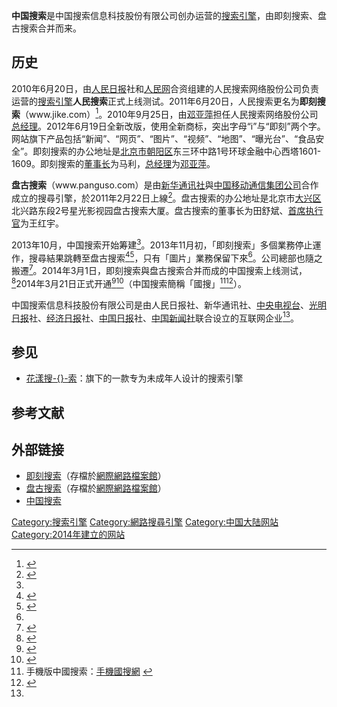 {{not|中搜}}
{{NoteTA
|G1=IT
|T=zh-hans:中国搜索; zh-hant:中國搜索;
|1=zh-hans:即刻搜索; zh-hant:即刻搜索;
|2=zh-hans:人民搜索网络; zh-hant:人民搜索網絡;
|3=zh-hans:盘古搜索; zh-hant:盤古搜索;
|4=zh-hans:中国移动通信; zh-hant:中國移動通信;
|5=zh-hans:中国搜索; zh-hant:中國搜索;
|6=zh-hans:中国搜索信息科技; zh-hant:中國搜索信息科技;
<!--防止過度轉換，保持原名-->}}

{{Infobox website
| name = 中国搜索
| url = {{URL|http://www.chinaso.com}}
| type = [[搜索引擎|搜索引擎]]
| language = [[简体中文|简体中文]]
| registration = 选择性
| owner = 中国搜索信息科技股份有限公司
| launch_date = {{Start date and age|2014|3|21}}
| location = {{PRC}}[[北京市|北京市]][[东城区_(北京市)|东城区]][[永定门西滨河路|永定门西滨河路]]8号中海地产广场东塔12-17层
| alexa = 2098{{increase}}（全球），220{{increase}}（中国），截止2015年1月23日23:09:04
}}
{{搜索引擎}}

'''中国搜索'''是中国搜索信息科技股份有限公司创办运营的[[搜索引擎|搜索引擎]]，由即刻搜索、盘古搜索合并而来。

==历史==
2010年6月20日，由[[人民日报|人民日报]]社和[[人民网|人民网]]合资组建的人民搜索网络股份公司负责运营的[[搜索引擎|搜索引擎]]'''人民搜索'''正式上线测试。2011年6月20日，人民搜索更名为'''即刻搜索'''（www.jike.com）<ref>{{cite web |title=关于即刻搜索 |url=http://about.jike.com/aboutus.html |archiveurl=https://web.archive.org/web/20130903203838/http://about.jike.com/aboutus.html |archivedate=2013-09-03 |publisher=即刻搜索 |deadurl=yes |accessdate=2013-05-01 }}</ref>。2010年9月25日，由[[邓亚萍|邓亚萍]]担任人民搜索网络股份公司[[总经理|总经理]]。2012年6月19日全新改版，使用全新商标，突出字母“i”与“即刻”两个字。网站旗下产品包括“新闻”、“网页”、“图片”、“视频”、“地图”、“曝光台”、“食品安全”。即刻搜索的办公地址是[[北京市|北京市]][[朝阳区_(北京市)|朝阳区]]东三环中路1号环球金融中心西塔1601-1609。即刻搜索的[[董事长|董事长]]为马利，[[总经理|总经理]]为[[邓亚萍|邓亚萍]]。

'''盘古搜索'''（www.panguso.com）是由[[新华通讯社|新华通讯社]]與[[中国移动通信集团公司|中国移动通信集团公司]]合作成立的搜尋引擎，於2011年2月22日上線<ref>{{cite web |title=关于我们 |url=http://www.panguso.com/other/06/04/aboutus.html |publisher=盘古搜索 |accessdate=2014-03-05 |archiveurl=https://web.archive.org/web/20130802073628/http://www.panguso.com/other/06/04/aboutus.html |archivedate=2013-08-02 |deadurl=yes }}</ref>。盘古搜索的办公地址是北京市[[大兴区|大兴区]]北兴路东段2号星光影视园盘古搜索大厦。盘古搜索的董事长为田舒斌、[[首席执行官|首席执行官]]为王红宇。

2013年10月，中国搜索开始筹建<ref name=zgss/>。2013年11月初，「即刻搜索」多個業務停止運作，搜尋結果跳轉至盘古搜索<ref>{{cite news |title=业务削减 即刻搜索或关停 |url=http://www.bjnews.com.cn/finance/2013/11/05/290852.html |publisher=[[新京报|新京报]] |date=2013-11-05 |accessdate=2013-11-10 |archive-date=2020-11-04 |archive-url=https://web.archive.org/web/20201104140226/http://www.bjnews.com.cn/finance/2013/11/05/290852.html |dead-url=no }}</ref><ref>{{cite news |title=中國官方搜索網站　即刻搜索面臨倒閉 |url=http://www.appledaily.com.tw/realtimenews/article/international/20131106/287534/%E4%B8%AD%E5%9C%8B%E5%AE%98%E6%96%B9%E6%90%9C%E7%B4%A2%E7%B6%B2%E7%AB%99%E3%80%80%E5%8D%B3%E5%88%BB%E6%90%9C%E7%B4%A2%E9%9D%A2%E8%87%A8%E5%80%92%E9%96%89 |publisher=[[蘋果日報|蘋果日報]] |date=2013-11-04 |accessdate=2013-11-10 |archive-date=2016-03-04 |archive-url=https://web.archive.org/web/20160304215250/http://www.appledaily.com.tw/realtimenews/article/international/20131106/287534/%E4%B8%AD%E5%9C%8B%E5%AE%98%E6%96%B9%E6%90%9C%E7%B4%A2%E7%B6%B2%E7%AB%99%E3%80%80%E5%8D%B3%E5%88%BB%E6%90%9C%E7%B4%A2%E9%9D%A2%E8%87%A8%E5%80%92%E9%96%89 |dead-url=no }}</ref>，只有「圖片」業務保留下來<ref name="sina"></ref>。公司總部也隨之搬遷<ref name="sina">{{cite news |title=即刻搜索消失中：产品跳转关停 总部迁址 |url=http://tech.sina.com.cn/i/2013-11-04/01368879842.shtml |publisher=[[新浪|新浪]]科技 |date=2013-11-04 |accessdate=2013-11-10 |archive-date=2020-05-20 |archive-url=https://web.archive.org/web/20200520214247/http://tech.sina.com.cn/i/2013-11-04/01368879842.shtml |dead-url=no }}</ref>。2014年3月1日，即刻搜索與盘古搜索合并而成的中国搜索上线测试，<ref>{{Cite web|title=China has a new state-run search engine - but will anyone use it?|url=https://www.scmp.com/news/china-insider/article/1439519/china-has-new-state-run-search-engine-will-anyone-use-it|access-date=2021-10-08|author=Jeremy Blum|date=2014-03-03|work=[[South_China_Morning_Post|South China Morning Post]]|language=en|archive-date=2021-10-09|archive-url=https://web.archive.org/web/20211009000736/https://www.scmp.com/news/china-insider/article/1439519/china-has-new-state-run-search-engine-will-anyone-use-it|dead-url=no}}</ref>2014年3月21日正式开通<ref>{{cite newspaper | url=http://epaper.jinghua.cn/html/2014-03/03/content_68929.htm | title=中国搜索悄然上线 | publisher=[[京华时报|京华时报]] | date=2014-03-03 | accessdate=2014-03-05 | deadurl=yes | archiveurl=https://web.archive.org/web/20140305112750/http://epaper.jinghua.cn/html/2014-03/03/content_68929.htm | archivedate=2014-03-05 }}</ref><ref name=zgss>{{cite web| url=http://www.chinaso.com/home/aboutus.html| title=关于我们| publisher=中国搜索| accessdate=2014-03-05| archive-date=2020-11-05| archive-url=https://web.archive.org/web/20201105015458/http://www.chinaso.com/home/aboutus.html| dead-url=no}}</ref>（中国搜索簡稱「國搜」<ref>手機版中國搜索：[http://m.chinaso.com 手機國搜網] {{Wayback|url=http://m.chinaso.com/ |date=20201211002313 }}</ref><ref>{{Cite web |url=http://news.chinaso.com/ |title=國搜新聞 |accessdate=2020-12-12 |archive-date=2019-03-08 |archive-url=https://web.archive.org/web/20190308024400/http://news.chinaso.com/ |dead-url=no }}</ref>）。

中国搜索信息科技股份有限公司是由人民日报社、新华通讯社、[[中国中央电视台|中央电视台]]、[[光明日报|光明日报]]社、[[经济日报_(中华人民共和国)|经济日报]]社、[[中国日报|中国日报]]社、[[中国新闻社|中国新闻社]]联合设立的互联网企业<ref name=zgss/>。

==参见==
*[[花漾搜索|花漾搜-{}-索]]：旗下的一款专为未成年人设计的搜索引擎

== 参考文献 ==
{{reflist}}

==外部链接==
* [https://web.archive.org/web/20130901224838/http://www.jike.com/ 即刻搜索]（存檔於[[互联网档案馆|網際網路檔案館]]）
* [https://web.archive.org/web/20130807032936/http://www.panguso.com/ 盘古搜索]（存檔於[[互联网档案馆|網際網路檔案館]]）
* [http://www.chinaso.com/ 中国搜索]{{Wayback|url=http://www.chinaso.com/ |date=20201212015722 }}

{{Web search engines navbox}}

[[Category:搜索引擎|Category:搜索引擎]]
[[Category:網路搜尋引擎|Category:網路搜尋引擎]]
[[Category:中国大陆网站|Category:中国大陆网站]]
[[Category:2014年建立的网站|Category:2014年建立的网站]]